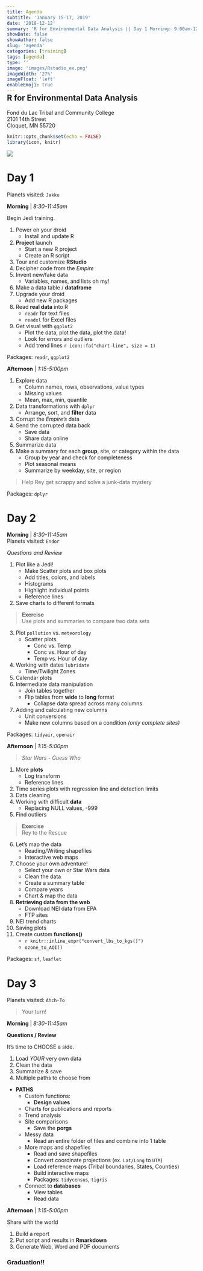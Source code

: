 ```yaml
---
title: Agenda
subtitle: 'January 15-17, 2019'
date: '2018-12-12'
summary: 'R for Environmental Data Analysis || Day 1 Morning: 9:00am-12:00 (3 hrs) || Planets visited: Jakku || Begin Jedi training. || 1. Power on your droid. Install and update R || 2. Project launch. Start a new R project. Create an R script...'
showDate: false
showAuthor: false
slug: 'agenda'
categories: [training]
tags: [agenda]
type: ''
image: 'images/Rstudio_ex.png' 
imageWidth: '27%'
imageFloat: 'left'
enableEmoji: true
---
```



<div style="margin-top: -30px;">

## R for Environmental Data Analysis 

Fond du Lac Tribal and Community College        
2101 14th Street     
Cloquet, MN 55720  

</div>

```r
knitr::opts_chunk$set(echo = FALSE)
library(icon, knitr)
```

<div style="margin-top: 12px;">

![](../images/Rstudio_ex.png){style="max-width: 30%; margin-top: 0px; margin-left: 0; margin-right: 0;"}

</div>

# Day 1
Planets visited: `Jakku`

<div class = "row">
<div class = "col-md-6">

**Morning** | _8:30-11:45am_  

Begin Jedi training. 

1. Power on your droid
    - Install and update R
1. __Project__ launch
    - Start a new R project
    - Create an R script
1. Tour and customize __RStudio__
1. Decipher code from the _Empire_
1. Invent new/fake data
    - Variables, names, and lists oh my!
1. Make a data table / __dataframe__  
1. Upgrade your droid    
    - Add new R packages    
1. Read __real data__ into R
    - `readr` for text files
    - `readxl` for Excel files
1. Get visual with `ggplot2`
    - Plot the data, plot the data, plot the data!
    - Look for errors and outliers
    - Add trend lines `r icon::fa("chart-line", size = 1)`

Packages: `readr`, `ggplot2`

</div>
<div class = "col-md-6">

**Afternoon** | _1:15-5:00pm_  

1. Explore data
    - Column names, rows, observations, value types
    - Missing values
    - Mean, max, min, quantile 
1. Data transformations with `dplyr`
    - Arrange, sort, and __filter__ data 
1. Corrupt the _Empire's_ data   
1. Send the corrupted data back   
    - Save data
    - Share data online
1. Summarize data
1. Make a summary for each __group__, site, or category within the data 
    - Group by year and check for completeness
    - Plot seasonal means
    - Summarize by weekday, site, or region   

> Help Rey get scrappy and solve a junk-data mystery     

Packages: `dplyr`    

</div>
</div>



# Day 2

<div class = "row">
<div class = "col-md-6">

**Morning** | _8:30-11:45am_   
Planets visited: `Endor`

_Questions and Review_

1. Plot like a Jedi!
    -	Make Scatter plots and box plots 
    -	Add titles, colors, and labels 
    -	Histograms 
    -	Highlight individual points 
    -	Reference lines 
1.	Save charts to different formats 

>	**Exercise**  
> Use plots and summaries to compare two data sets

3. Plot `pollution` vs. `meteorology`
    - Scatter plots
        - Conc vs. Temp
        - Conc vs. Hour of day
        - Temp vs. Hour of day
4. Working with dates `lubridate` 
    - Time/Twilight Zones
5. Calendar plots
6. Intermediate data manipulation
    -	Join tables together
    -	Flip tables from __wide__ to __long__ format
        - Collapse data spread across many columns
7. Adding and calculating new columns
    - Unit conversions
    - Make new columns based on a condition _(only complete sites)_ 

Packages: `tidyair`, `openair`

</div>

<div class = "col-md-6">
**Afternoon** | _1:15-5:00pm_  

> _Star Wars - Guess Who_   

1. More __plots__
    - Log transform
    - Reference lines
1. Time series plots with regression line and detection limits
1. Data cleaning
1. Working with difficult __data__
    - Replacing NULL values, -999 
1. Find outliers

>	**Exercise**  
> Rey to the Rescue 


6. Let's map the data
    - Reading/Writing shapefiles
    - Interactive web maps  
7. Choose your own adventure!
    -	Select your own or Star Wars data
    - Clean the data 
    -	Create a summary table
    -	Compare years
    -	Chart & map the data 
8. **Retrieving data from the web**
    - Download NEI data from EPA
    - FTP sites
9. NEI trend charts
10. Saving plots 
11. Create custom **functions()**
    - `r knitr::inline_expr("convert_lbs_to_kgs()")`
    - ` ozone_to_AQI() `
    
Packages: `sf`, `leaflet`

</div>
</div>



# Day 3
Planets visited: `Ahch-To`

> Your turn!

<div class = "row">
<div class = "col-md-6">
**Morning** | _8:30-11:45am_  

__Questions / Review__

It's time to CHOOSE a side.

1. Load *YOUR* very own data
1. Clean the data
1. Summarize & save
1. Multiple paths to choose from

- __PATHS__
    - Custom functions: 
        - **Design values**   
    - Charts for publications and reports  
    - Trend analysis
    - Site comparisons
        - Save the __porgs__
    - Messy data 
        - Read an entire folder of files and combine into 1 table
    - More maps and shapefiles
        - Read and save shapefiles
        - Convert coordinate projections (ex. `Lat/Long` to `UTM`)
        - Load reference maps (Tribal boundaries, States, Counties)
        - Build interactive maps
        - Packages: `tidycensus`, `tigris`
    - Connect to __databases__
        - View tables
        - Read data
        

</div>

<div class = "col-md-6">
**Afternoon** | _1:15-5:00pm_   

Share with the world

1. Build a report
1. Put script and results in __Rmarkdown__
1. Generate Web, Word and PDF documents

### Graduation!!

</div>
</div>


</br>
